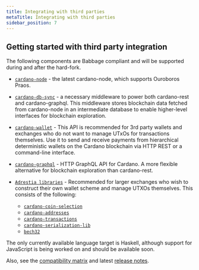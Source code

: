 ```yaml
---
title: Integrating with third parties
metaTitle: Integrating with third parties
sidebar_position: 7
---
```


## Getting started with third party integration

The following components are Babbage compliant and will be supported during and
after the hard-fork.

- [`cardano-node`](https://github.com/input-output-hk/cardano-node) - the latest
  cardano-node, which supports Ouroboros Praos.

- [`cardano-db-sync`](https://github.com/input-output-hk/cardano-db-sync) - a
  necessary middleware to power both cardano-rest and cardano-graphql. This
  middleware stores blockchain data fetched from cardano-node in an intermediate
  database to enable higher-level interfaces for blockchain exploration.

- [`cardano-wallet`](https://github.com/input-output-hk/cardano-wallet) - This
  API is recommended for 3rd party wallets and exchanges who do not want to
  manage UTxOs for transactions themselves. Use it to send and receive payments
  from hierarchical deterministic wallets on the Cardano blockchain via HTTP
  REST or a command-line interface.

- [`cardano-graphql`](https://github.com/input-output-hk/cardano-graphql) - HTTP
  GraphQL API for Cardano. A more flexible alternative for blockchain
  exploration than cardano-rest.

- [`Adrestia libraries`](https://github.com/input-output-hk/adrestia) -
  Recommended for larger exchanges who wish to construct their own wallet scheme
  and manage UTXOs themselves. This consists of the following:

  - [`cardano-coin-selection`](https://github.com/input-output-hk/cardano-coin-selection)
  - [`cardano-addresses`](https://github.com/input-output-hk/cardano-addresses)
  - [`cardano-transactions`](https://github.com/input-output-hk/cardano-transactions)
  - [`cardano-serialization-lib`](https://github.com/Emurgo/cardano-serialization-lib)
  - [`bech32`](https://github.com/bitcoin/bips/blob/master/bip-0173.mediawiki)

The only currently available language target is Haskell, although support for
JavaScript is being worked on and should be available soon.

Also, see the [compatibility matrix](https://docs.cardano.org/tools/comp-matrix)
and latest [release notes](https://docs.cardano.org/tools/release-notes).
